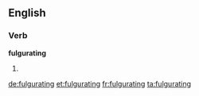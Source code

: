==English==

===Verb===
'''fulgurating'''

# {{present participle of|fulgurate}}

[[de:fulgurating]]
[[et:fulgurating]]
[[fr:fulgurating]]
[[ta:fulgurating]]